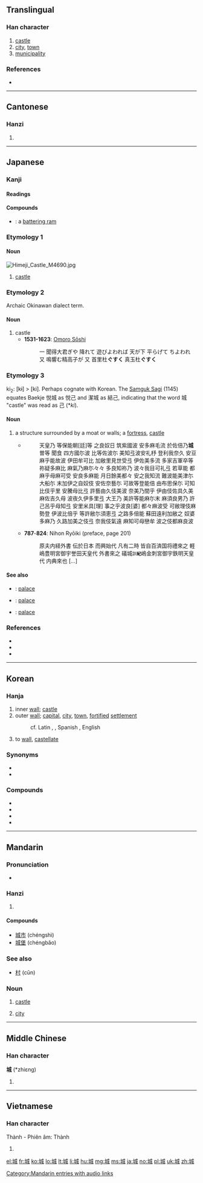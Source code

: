 ==Translingual==

===Han character===
{{Han char|rn=32|rad=土|as=06|sn=9|four=4315<sub>0</sub>|canj=土戈竹尸 (GIHS)|ids=⿰[[土]][[成]]}}

# [[castle]]
# [[city]], [[town]]
# [[municipality]]

===References===
* {{Han ref|kx=0229.320|dkj=05086|dj=0465.220|hdz=10438.070|uh=57CE|ud=22478|bh=ABB0|bd=43952}}

----

==Cantonese==

===Hanzi===
{{yue-hanzi|jyut=sing4|y=[[sing4]]}}

# {{defn|lang=yue|sort=土06}}

----

==Japanese==

===Kanji===
{{ja-kanji|grade=6|rs=土06}}

====Readings====
{{ja-readings
|on=[[じょう]] (jō)
|kun=[[しろ]] (shiro), [[き]] (ki), [[ぐすく]] (gusuku)
|nanori=[[いち]] (ichi), [[がき]] (gaki), [[き]] (ki), [[くに]] (kuni), [[ぐしく]] (gushiku), [[ぐすく]] (gusuku), [[さし]] (sashi), [[しき]] (shiki), [[すく]] (suku), [[ぜい]] (zei), [[たち]] (tachi), [[なり]] (nari)
}}

====Compounds====
* {{l|ja|破城槌|tr=[[はじょうつい]], ''[[hajōtsui]]''}}: a [[battering ram]]

===Etymology 1===

====Noun====
[[Image:Himeji Castle M4690.jpg|thumb]]
{{ja-noun|k|hira=しろ|rom=shiro}}

# [[castle]]

===Etymology 2===

Archaic Okinawan dialect term.

====Noun====
{{ja-noun|k|hira=ぐすく|rom=gusuku}}

# castle
#* '''1531-1623''': [[w:Omoro Sōshi|Omoro Sōshi]]
#*: 一 聞得大君ぎや 降れて 遊びよわれば 天が下 平らげて ちよわれ 又 鳴響む精高子が 又 首里杜'''ぐすく''' 真玉杜'''ぐすく'''

===Etymology 3===
ki<sub>2</sub>: [kɨ] > [ki]. Perhaps cognate with Korean. The [[w:Samguk Sagi|Samguk Sagi]] (1145) equates Baekje 悦城 as 悦己 and 潔城 as 結己, indicating that the word 城 "castle" was read as 己 (*''ki'').

====Noun====
{{ja-noun|k|hira=き|rom=ki}}

# a structure surrounded by a moat or walls; a [[fortress]], [[castle]]
#* {{RQ:Man'yōshū|20|4331}}
#*: 天皇乃 等保能朝[廷]等 之良奴日 筑紫國波 安多麻毛流 於佐倍乃'''城'''曽等 聞食 四方國尓波 比等佐波尓 美知弖波安礼杼 登利我奈久 安豆麻乎能故波 伊田牟可比 加敝里見世受弖 伊佐美多流 多家吉軍卒等 祢疑多麻比 麻氣乃麻尓々々 多良知祢乃 波々我目可礼弖 若草能 都麻乎母麻可受 安良多麻能 月日餘美都々 安之我知流 難波能美津尓 大船尓 末加伊之自奴伎 安佐奈藝尓 可故等登能倍 由布思保尓 可知比伎乎里 安騰母比弖 許藝由久伎美波 奈美乃間乎 伊由伎佐具久美 麻佐吉久母 波夜久伊多里弖 大王乃 美許等能麻尓末 麻須良男乃 許己呂乎母知弖 安里米具[理] 事之乎波良[婆] 都々麻波受 可敝理伎麻勢登 伊波比倍乎 等許敝尓須恵弖 之路多倍能 蘇田遠利加敝之 奴婆多麻乃 久路加美之伎弖 奈我伎氣遠 麻知可母戀牟 波之伎都麻良波
#* '''787'''-'''824''': Nihon Ryōiki (preface, page 201)
#*: 原夫内経外書 伝於日本 而興始代 凡有二時 皆自百済国将禮來之 軽嶋豊明宮御宇誉田天皇代 外書來之 礒城<small>訓'''紀'''</small>嶋金刺宮御宇鉄明天皇代 内典來也 [...]

====See also====
* {{l|ja|宮}}: [[palace]]
* {{l|ja|殿}}: [[palace]]
* {{l|ja|宮殿}}: [[palace]]

===References===
* {{reference-book
    | last = Hokama
    | first = Shuzen
    | coauthors = Nobutsuna Saigō
    | title = Nihon Shisō Taikai 18: [[w:Omoro Sōshi|Omoro Sōshi]]
    | publisher = [[w:Iwanami Shoten Publishing|Iwanami Shoten]]
    | date = 1972
    | origyear = c. 1531-1623
    | location = Tōkyō
    | language = Japanese
    | id =
   }}
* {{reference-book
  | last = Izumoji
  | first = Osamu
  | title = Shin Nihon Koten Bungaku Taikei 30: [[w:Nihon Ryōiki|Nihon Ryōiki]]
  | publisher = [[w:Iwanami Shoten Publishing|Iwanami Shoten]]
  | year = 1996
  | location = [[w:Tōkyō|Tōkyō]]
  | language = Japanese
  | id = ISBN 4-00-240030-1
  }}
* {{R:Man'yōshū 4}}

----

==Korean==

===Hanja===
{{ko-hanja|hangeul=성|rv=seong|mr=sŏng}}
# inner [[wall]]; [[castle]] 
# outer [[wall]]; [[capital]], [[city]], [[town]], [[fortify|fortified]] [[settlement]] 
#: cf. Latin {{term|castrum||lang=la}}, {{term|castra||lang=la}}, Spanish {{term|castro||lang=es}}, English {{term|Chester||lang=en}}
# to [[wall]], [[castellate]]

===Synonyms===
* {{term|堡|tr=[[보]], bo||castle}}
* {{term|郭|tr=[[곽]], gwak||outer part}}

===Compounds===
* {{term|在城|tr=[[재성]], jaeseong||inner wall}}
* {{term|羅城|tr=[[나성]], naseong||outer wall}}
* {{term|內城|tr=[[내성]], naeseong||inner wall}}
* {{term|外城|tr=[[외성]], oeseong||outer wall}}

----

==Mandarin==

===Pronunciation===
* {{audio|zh-chéng.ogg|audio}}

===Hanzi===
{{cmn-hanzi|pin=[[chéng]] ([[cheng2]])|wg=[[ch'eng2|ch'eng<sup>2</sup>]]}}

# {{defn|lang=cmn|sort=土06}}

====Compounds====
* [[城市]] (chéngshì)
* [[城堡]] (chéngbǎo)

===See also===
* [[村]] (cūn)

===Noun===
{{cmn-noun|ts|pin=chéng|pint=cheng2|rs=土06}}

# {{archaic|lang=cmn}} [[castle]]
# [[city]]

[[Category:Mandarin entries with audio links]]

----

==Middle Chinese==

===Han character===
'''城''' (*zhiɛng)<!--note: asterisk indicates that this character appears more than four times in the Tang Dynasty corpus of literature-->

# {{defn|lang=zhx-mid|sort=土06}}

----

==Vietnamese==

===Han character===
{{vi-hantu|thành|rs=土06}}
Thành - Phiên âm: Thành

# {{defn|lang=vi|sort=土06}}

[[el:城]]
[[fr:城]]
[[ko:城]]
[[lo:城]]
[[lt:城]]
[[li:城]]
[[hu:城]]
[[mg:城]]
[[ms:城]]
[[ja:城]]
[[no:城]]
[[pl:城]]
[[uk:城]]
[[zh:城]]